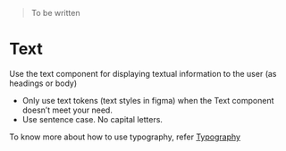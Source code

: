 
<Meta title="Text" of={TextStories} />

> To be written

# Text

Use the text component for displaying textual information to the user (as headings or body)

- Only use text tokens (text styles in figma) when the Text component doesn’t meet your need.
- Use sentence case. No capital letters.

To know more about how to use typography, refer [Typography](https://design-system.appsmith.com/?path=/docs/typography--documentation)
